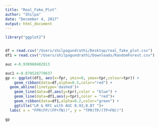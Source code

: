 ```yaml
---
title: "Real_Fake_Plot"
author: "Shilpa"
date: "December 4, 2017"
output: html_document
---
```


```r
library("ggplot2")


df = read.csv("/Users/shilpagundrathi/Desktop/real_fake_plot.csv")
df1 = read.csv("/Users/shilpagundrathi/Downloads/RandomForest.csv")

auc <-0.930960482013

auc1 <-0.870528770637
gp <- ggplot(df1, aes(x=fpr, ymin=0, ymax=tpr,colour=tpr)) +
    geom_ribbon(data=df,alpha=0.5,color="red") +
  geom_abline(linetype='dashed')+
    geom_line(data=df,aes(y=tpr),color = "blue") +
    geom_line(data=df1,aes(y=tpr),color = "red")+
    geom_ribbon(data=df1,alpha=0.2,color="green") +
    ggtitle("LR & RFC with AUC 0.93,0.87 ")+
  labs( x = "FPR(FP/(FP+TN))", y = "TPR(TP/(TP+FN))")

gp

  
```

